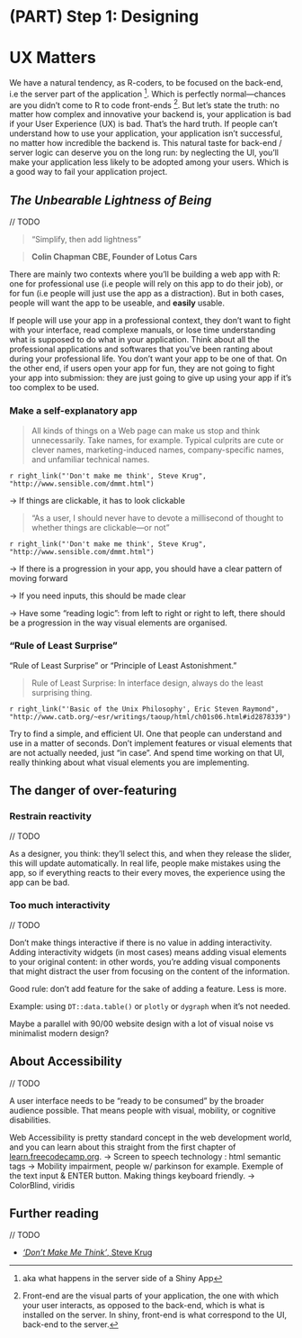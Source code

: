 # (PART) Step 1: Designing {-}

# UX Matters {#uxmatters}

<!-- TO READ : -->

<!-- https://en.wikipedia.org/wiki/Principle_of_least_astonishment#cite_note-Raymond2004-1 -->
<!-- https://www.ibm.com/developerworks/web/library/us-cranky10/index.html -->
<!-- https://www.cs.tufts.edu/~nr/cs257/archive/mike-cowlishaw/rexx.pdf -->
<!-- https://books.google.fr/books?id=I-NOcVMGWSUC&pg=PA85&redir_esc=y#v=onepage&q&f=false -->
<!-- http://www.faqs.org/docs/artu/ch11s01.html -->
<!-- http://canonical.org/~kragen/tao-of-programming.html#book4 -->

We have a natural tendency, as R-coders, to be focused on the back-end, i.e the server part of the application
^[aka what happens in the server side of a Shiny App]. 
Which is perfectly normal—chances are you didn't come to R to code front-ends
^[Front-end are the visual parts of your application, the one with which your user interacts, as opposed to the back-end, which is what is installed on the server. 
In shiny, front-end is what correspond to the UI, back-end to the server.]. 
But let's state the truth: no matter how complex and innovative your backend is, your application is bad if your User Experience (UX) is bad. 
That's the hard truth. 
If people can't understand how to use your application, your application isn't successful, no matter how incredible the backend is. 
This natural taste for back-end / server logic can deserve you on the long run: by neglecting the UI, you'll make your application less likely to be adopted among your users. 
Which is a good way to fail your application project.

## _The Unbearable Lightness of Being_

// TODO

> "Simplify, then add lightness"

> __Colin Chapman CBE, Founder of Lotus Cars__

There are mainly two contexts where you'll be building a web app with R: one for professional use (i.e people will rely on this app to do their job), or for fun (i.e people will just use the app as a distraction). 
But in both cases, people will want the app to be useable, and __easily__ usable. 

If people will use your app in a professional context, they don't want to fight with your interface, read complexe manuals, or lose time understanding what is supposed to do what in your application. 
Think about all the professional applications and softwares that you've been ranting about during your professional life. 
You don't want your app to be one of that. On the other end, if users open your app for fun, they are not going to fight your app into submission: they are just going to give up using your app if it's too complex to be used. 

### Make a self-explanatory app

> All kinds of things on a Web page can make us stop and think unnecessarily. Take names, for example. Typical culprits are cute or clever names, marketing-induced names, company-specific names, and unfamiliar technical names.

`r right_link("'Don't make me think', Steve Krug", "http://www.sensible.com/dmmt.html")`

-> If things are clickable, it has to look clickable

> "As a user, I should never have to devote a millisecond of thought to whether
things are clickable—or not" 

`r right_link("'Don't make me think', Steve Krug", "http://www.sensible.com/dmmt.html")`

-> If there is a progression in your app, you should have a clear pattern of moving forward

-> If you need inputs, this should be made clear

-> Have some "reading logic": from left to right or right to left, there should be a progression in the way visual elements are organised.


### "Rule of Least Surprise"

"Rule of Least Surprise" or "Principle of Least Astonishment."

> Rule of Least Surprise: In interface design, always do the least surprising thing.

`r right_link("'Basic of the Unix Philosophy', Eric Steven Raymond", "http://www.catb.org/~esr/writings/taoup/html/ch01s06.html#id2878339")`

Try to find a simple, and efficient UI. 
One that people can understand and use in a matter of seconds. 
Don't implement features or visual elements that are not actually needed, just "in case". 
And spend time working on that UI, really thinking about what visual elements you are implementing. 

## The danger of over-featuring

### Restrain reactivity 

// TODO

As a designer, you think: they'll select this, and when they release the slider, this will update automatically. 
In real life, people make mistakes using the app, so if everything reacts to their every moves, the experience using the app can be bad.

### Too much interactivity 

// TODO

Don't make things interactive if there is no value in adding interactivity. 
Adding interactivity widgets (in most cases) means adding visual elements to your original content: in other words, you're adding visual components that might distract the user from focusing on the content of the information.

Good rule: don't add feature for the sake of adding a feature. 
Less is more.

Example: using `DT::data.table()` or `plotly` or `dygraph` when it's not needed. 

Maybe a parallel with 90/00 website design with a lot of visual noise vs minimalist modern design?


## About Accessibility 

// TODO

A user interface needs to be "ready to be consumed" by the broader audience possible. 
That means people with visual, mobility, or cognitive disabilities. 

Web Accessibility is pretty standard concept in the web development world, and you can learn about this straight from the first chapter of [learn.freecodecamp.org](https://learn.freecodecamp.org/). 
-> Screen to speech technology : html semantic tags
-> Mobility impairment, people w/ parkinson for example. Exemple of the text input & ENTER button. Making things keyboard friendly. 
-> ColorBlind, viridis

## Further reading 

// TODO

+ [_'Don't Make Me Think'_, Steve Krug](http://www.sensible.com/dmmt.html)

